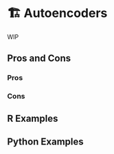 # 🏗️ Autoencoders {#sec-too-many-autoencoder}

WIP

## Pros and Cons

### Pros

### Cons

## R Examples

## Python Examples
